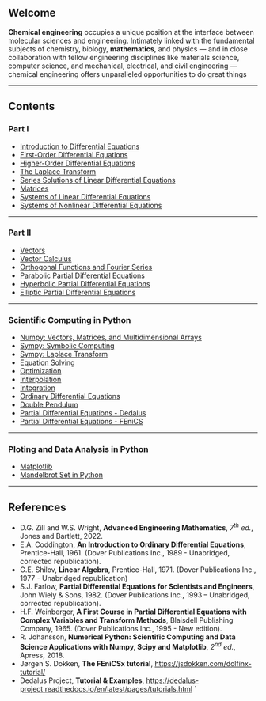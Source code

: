 ## Welcome {.unnumbered}

**Chemical engineering** occupies a unique position at the interface between molecular sciences and engineering. Intimately linked with the fundamental subjects of chemistry, biology, **mathematics**, and physics — and in close collaboration with fellow engineering disciplines like materials science, computer science, and mechanical, electrical, and civil engineering — chemical engineering offers unparalleled opportunities to do great things

<!-- [Lecture Notes (pdf)](Engineering-Mathematics.pdf) -->

---

## Contents {.unnumbered}

### Part I

* [Introduction to Differential Equations](ch_01_Introduction_to_Differential_Equations.qmd)
* [First-Order Differential Equations](ch_02_First-Order_Differential_Equations.qmd)
* [Higher-Order Differential Equations](ch_03_Higher-Order_Differential_Equations.qmd)
* [The Laplace Transform](ch_04_The_Laplace_Transform.qmd)
* [Series Solutions of Linear Differential Equations](ch_05_Series_Solutions_of_Linear_Differential_Equations.qmd)
* [Matrices](ch_08_Matrices.qmd)
* [Systems of Linear Differential Equations](ch_10_Systems_of_Linear_Differential_Equations.qmd)
* [Systems of Nonlinear Differential Equations](ch_11_Systems_of_Nonlinear_Differential_Equations.qmd)

---

### Part II

* [Vectors](ch_07_Vectors.qmd)
* [Vector Calculus](ch_09_Vector_Calculus.qmd)
* [Orthogonal Functions and Fourier Series](ch_12_Orthogonal_Functions_and_Fourier_Series.qmd)
* [Parabolic Partial Differential Equations](ch_x1_Parabolic_PDEs.qmd)
* [Hyperbolic Partial Differential Equations](ch_x2_Hyperbolic_PDEs.qmd)
* [Elliptic Partial Differential Equations](ch_x3_Elliptic_PDEs.qmd)

---

### Scientific Computing in Python

* [Numpy: Vectors, Matrices, and Multidimensional Arrays](x_numpy_vectors_matrices_and_multidimensional_arrays.qmd)
* [Sympy: Symbolic Computing](x_sympy_symbolic_computing.qmd)
* [Sympy: Laplace Transform](x_sympy_Laplace_transform.qmd)
* [Equation Solving](x_equation_solving.qmd)
* [Optimization](x_optimization.qmd)
* [Interpolation](x_interpolation.qmd)
* [Integration](x_integration.qmd)
* [Ordinary Differential Equations](x_ordinary_differential_equations.qmd)
* [Double Pendulum](x_double_pendulum.qmd)
* [Partial Differential Equations - Dedalus](x_PDE_dedalus.qmd)
* [Partial Differential Equations - FEniCS](x_PDE_FEniCS.qmd)

---

### Ploting and Data Analysis in Python

* [Matplotlib](x_matplotlib.qmd)
* [Mandelbrot Set in Python](x_Mandelbrot_set.qmd)
<!-- * [Pandas](x_pandas.qmd) -->

---

## References {.unnumbered}

* D.G. Zill and W.S. Wright, **Advanced Engineering Mathematics**, *7^th^ ed.*, Jones and Bartlett, 2022.
* E.A. Coddington, **An Introduction to Ordinary Differential Equations**, Prentice-Hall, 1961. (Dover Publications Inc., 1989 - Unabridged, corrected republication).
* G.E. Shilov, **Linear Algebra**, Prentice-Hall, 1971. (Dover Publications Inc., 1977 - Unabridged republication)
* S.J. Farlow, **Partial Differential Equations for Scientists and Engineers**, John Wiely & Sons, 1982. (Dover Publications Inc., 1993 -- Unabridged, corrected republication).
* H.F. Weinberger, **A First Course in Partial Differential Equations with Complex Variables and Transform Methods**, Blaisdell Publishing Company, 1965. (Dover Publications Inc., 1995 - New edition).
* R. Johansson, **Numerical Python: Scientific Computing and Data Science Applications with Numpy, Scipy and Matplotlib**, *2^nd^ ed.*, Apress, 2018.
* Jørgen S. Dokken, **The FEniCSx tutorial**, [https://jsdokken.com/dolfinx-tutorial/](https://jsdokken.com/dolfinx-tutorial/)
* Dedalus Project, **Tutorial & Examples**, [https://dedalus-project.readthedocs.io/en/latest/pages/tutorials.html](https://dedalus-project.readthedocs.io/en/latest/pages/tutorials.html) `